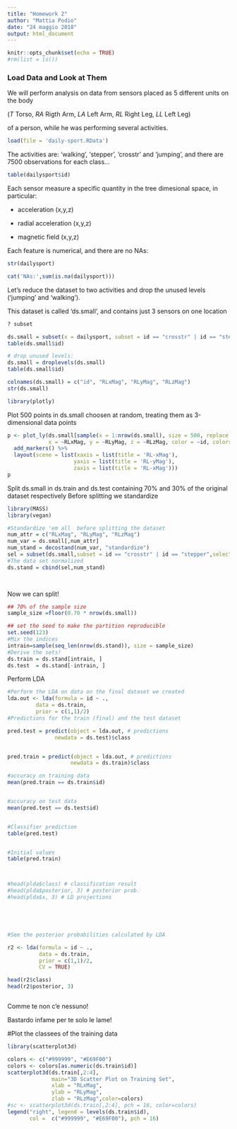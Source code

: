 ```yaml
---
title: "Homework 2"
author: "Mattia Podio"
date: "24 maggio 2018"
output: html_document
---
```


```r
knitr::opts_chunk$set(echo = TRUE)
#rm(list = ls())
```

### Load Data and Look at Them

We will perform analysis on data from sensors placed as 5 different units on the body 

(*T* Torso, 
*RA* Rigth Arm,
*LA* Left Arm,
*RL* Right Leg,
*LL* Left Leg) 

of a person, while he was performing several activities.

```r
load(file = 'daily-sport.RData')
```

The activities are: 'walking', 'stepper', 'crosstr' and 'jumping', and there are 7500 observations for each class...

```r
table(dailysport$id)
```

Each sensor measure a specific quantity in the tree dimesional space, in particular:

- acceleration (x,y,z)

- radial acceleration (x,y,z)

- magnetic field (x,y,z)

Each feature is numerical, and there are no NAs:

```r
str(dailysport)
```

```r
cat('NAs:',sum(is.na(dailysport)))
```

Let's reduce the dataset to two activities and drop the unused levels ('jumping' and 'walking').

This dataset is called 'ds.small', and contains just 3 sensors on one location
 
```r
? subset
```

 
```r
ds.small = subset(x = dailysport, subset = id == "crosstr" | id == "stepper", select = c("id","RL-xMag","RL-yMag","RL-zMag"))
table(ds.small$id)

# drop unused levels:
ds.small = droplevels(ds.small)
table(ds.small$id)

colnames(ds.small) = c("id", "RLxMag", "RLyMag", "RLzMag")
str(ds.small)
```

```r
library(plotly)
```

Plot 500 points in ds.small choosen at random, treating them as 3-dimensional data points

```r
p <- plot_ly(ds.small[sample(x = 1:nrow(ds.small), size = 500, replace = F) ,], 
             x = ~RLxMag, y = ~RLyMag, z = ~RLzMag, color = ~id, colors = c('lightpink', 'magenta')) %>%
  add_markers() %>%
  layout(scene = list(xaxis = list(title = 'RL-xMag'),
                     yaxis = list(title = 'RL-yMag'),
                     zaxis = list(title = 'RL-xMag')))
p
```

Split ds.small in ds.train and ds.test containing 70% and 30% of the original dataset respectively
Before splitting we standardize

```r

library(MASS)
library(vegan)

#Standardize 'em all  before splitting the dataset
num_attr = c("RLxMag", "RLyMag", "RLzMag")
num_var = ds.small[,num_attr]
num_stand = decostand(num_var, "standardize")
sel = subset(ds.small,subset = id == "crosstr" | id == "stepper",select = c("id"))
#The data set normalized
ds.stand = cbind(sel,num_stand)

 
```
Now we can split!



```r
## 70% of the sample size
sample_size =floor(0.70 * nrow(ds.small))

## set the seed to make the partition reproducible
set.seed(123)
#Mix the indices
intrain=sample(seq_len(nrow(ds.stand)), size = sample_size)
#Derive the sets!
ds.train = ds.stand[intrain, ]
ds.test  = ds.stand[-intrain, ]
```

Perform LDA


```r
#Perform the LDA on data on the final dataset we created
lda.out <- lda(formula = id ~ ., 
         data = ds.train, 
         prior = c(1,1)/2)
#Predictions for the train (final) and the test dataset

pred.test = predict(object = lda.out, # predictions
               newdata = ds.test)$class


pred.train = predict(object = lda.out, # predictions
                    newdata = ds.train)$class

#accuracy on training data
mean(pred.train == ds.train$id)


#accuracy on test data
mean(pred.test == ds.test$id)


#Classifier prediction
table(pred.test)


#Initial values
table(pred.train)



#head(plda$class) # classification result
#head(plda$posterior, 3) # posterior prob.
#head(plda$x, 3) # LD projections





#See the posterior probabilities calculated by LDA

r2 <- lda(formula = id ~ ., 
          data = ds.train, 
          prior = c(1,1)/2,
          CV = TRUE)

head(r2$class)
head(r2$posterior, 3)



```

Comme te non c'e nessuno!

Bastardo infame per te solo le lame!



#Plot the classees of the training data

```r
library(scatterplot3d)

colors <- c("#999999", "#E69F00")
colors <- colors[as.numeric(ds.train$id)]
scatterplot3d(ds.train[,2:4],
              main="3D Scatter Plot on Training Set",
              xlab = "RLxMag",
              ylab = "RLyMag",
              zlab = "RLzMag",color=colors)
#sc <- scatterplot3d(ds.train[,2:4], pch = 16, color=colors)
legend("right", legend = levels(ds.train$id),
       col =  c("#999999", "#E69F00"), pch = 16)



```





